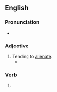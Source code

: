 ==English==

===Pronunciation===
* {{rhymes|en|eɪtɪŋ|s=5}}

===Adjective===
{{en-adj}}

# Tending to [[alienate]].
#* {{quote-journal
|en
|date=June 26, 2017
|author=Alexis Petridis
|title=Glastonbury 2017 verdict: Radiohead, Foo Fighters, Lorde, Stormzy and more
|work=the Guardian
|url=https://www.theguardian.com/music/2017/jun/26/glastonbury-2017-verdict-radiohead-foo-fighters-lorde-stormzy-and-more
|page=
|passage=There was something distinctly low-key, even wilfully '''alienating''' about the band’s performance. A scattering of OK Computer tracks were interspersed with more abstract latterday material – the clatter of 15 Step and Myxamatosis.}}

===Verb===
{{head|en|verb form}}

# {{present participle of|en|alienate|nocat=1}}